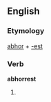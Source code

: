 ==English==

===Etymology===
[[abhor]] + [[-est]]

===Verb===
'''abhorrest'''

# {{archaic}} {{second-person singular of|[[abhor]]}}